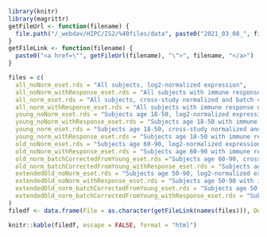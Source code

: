 

```r
library(knitr)
library(magrittr)
getFileUrl <- function(filename) {
  file.path("/_webdav/HIPC/IS2/%40files/data", paste0("2021_03_08_", filename))
}
getFileLink <- function(filename) {
  paste0("<a href=\"", getFileUrl(filename), "\">", filename, "</a>")
}
```

<div id="is2-downloads" class="table-condensed">
```r
files = c(
  all_noNorm_eset.rds = "All subjects, log2-normalized expression",
  all_noNorm_withResponse_eset.rds = "All subjects with immune response data, log2-normalized expression",
  all_norm_eset.rds = "All subjects, cross-study normalized and batch corrected expression",
  all_norm_withResponse_eset.rds = "All subjects with immune response data, cross-study normalized and batch corrected expression",
  young_noNorm_eset.rds = "Subjects age 18-50, log2-normalized expression",
  young_noNorm_withResponse_eset.rds = "Subjects age 18-50 with immune response data, log2-normalized expression",
  young_norm_eset.rds = "Subjects age 18-50, cross-study normalized and batch corrected expression", 
  young_norm_withResponse_eset.rds = "Subjects age 18-50 with immune response data, cross-study normalized and batch corrected expression",
  old_noNorm_eset.rds = "Subjects age 60-90, log2-normalized expression",
  old_noNorm_withResponse_eset.rds = "Subjects age 60-90 with immune response data, log2-normalized expression",
  old_norm_batchCorrectedFromYoung_eset.rds ="Subjects age 60-90, cross-study normalized and batch corrected using correction coefficients from young",
  old_norm_batchCorrectedFromYoung_withResponse_eset.rds = "Subjects age 60-90 with immune response data, cross-study normalized and batch corrected using correction coefficients from young",
  extendedOld_noNorm_eset.rds = "Subjects age 50-90, log2-normalized expression",
  extendedOld_noNorm_withResponse_eset.rds = "Subjects age 50-90 with immune response data, log2-normalized coutns",
  extendedOld_norm_batchCorrectedFromYoung_eset.rds = "Subjects age 50-90, log2-normalized counts",
  extendedOld_norm_batchCorrectedFromYoung_withResponse_eset.rds = "Subjects age 50-90 with immune response data, cross-study normalized and batch corrected using correction coefficients from young"
)
filedf <- data.frame(File = as.character(getFileLink(names(files))), Description = as.character(files))

knitr::kable(filedf, escape = FALSE, format = "html")
```
</div>

<style>


  #is2-downloads td, #is2-downloads th {
    border: 1px solid #ddd;
    padding: 3px;
  }
  #is2-downloads tr:nth-child(even){background-color: #f2f2f2;}
  #is2-downloads tr:hover {background-color: #ddd;}
  #is2-downloads th {
    background-color: #255c97;
    text-align: left;
    color: white;
    font-size: 15px;
    font-weight: bold;
    padding: 3px;
  }

</style>